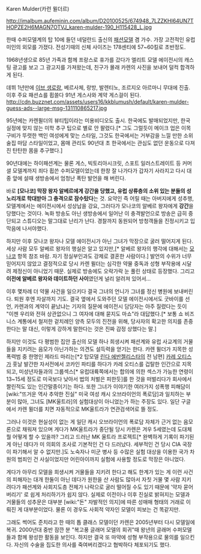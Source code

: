 Karen Mulder(카런 뮐더르)

http://imalbum.aufeminin.com/album/D20100525/674948_7LZZKHI64UN7THOPZE2H6MAGN7OTVJ_karen-mulder-190_H115428_L.jpg

한때 수퍼모델계의 탑 10에 들던 네덜란드 출신의 [[패션모델]] 겸 가수.
가장 고전적인 유럽 미인의 외모를 가졌다. 전성기때의 신체 사이즈는 178센티에 57~60킬로 초반정도.

1968년생으로 85년 가족과 함께 프랑스로 휴가를 갔다가 엘리트 모델 에이전시의 캐스팅 광고를 보고 그 광고지를 가져왔는데, 친구가 몰래 카렌의 사진을 보내어 덜컥 합격하게 된다.

데뷔 1년만에 [[이브 생로랑]], 베르사체, 랑방, 발렌티노, 조르지오 아르마니 무대에 진출. 이후 주요 패션쇼를 휩쓸다 91년 게스사와 계약 게스걸이 된다.
http://cdn.buzznet.com/assets/users16/kkblumush/default/karen-mulder-guess-ads--large-msg-131110865217.jpg

95년에는 카렌뮐더의 뷰티팁이라는 미용비디오도 출시. 한국에도 발매되었지만, 한국 실정에 맞지 않는 미학 추구 팁으로 별로 안 팔렸다.[* 그도 그럴듯이 메이크 업은 이목구비가 뚜렷한 백인 여성에게 맞는 스타일, 그것도 한국에서는 거부감을 느낄 만한 소위 술집 마담 스타일이었고, 몸매 관리도 90년대 초 한국에서는 관심도 없던 운동으로 다져진 탄탄한 몸을 추구했다.]

90년대에는 하이패션계는 물론 게스, 빅토리아시크릿, 스포트 일러스트레이트 등 커머셜 모델계까지 죄다 휩쓴 수퍼모델이었는데 한창 잘 나가다가 갑자기 사라지고 다시 대중 앞에 설때 생방송에서 엄청난 폭탄 발언을 해 버린다.

바로 '''[모나코] 막장 왕자 알베르에게 강간을 당했고, 유럽 상류층의 소위 있는 분들의 성노리개로 학대받아 그 충격으로 잠수탔다'''는 것. 요약인 즉 어릴 때는 아버지에게 성추행, 모델계에서는 에이전시에서 성상납을 강요, 그러다가 모나코의 알베르 왕자에게 '''강간'''을 당했다는 것이다. 녹화 방송도 아닌 생방송에서 일어난 이 충격발언으로 방송은 급히 중단되고 스튜디오는 말그대로 난리가 난다. 경찰까지 동원되어 방청객들을 진정시키고 입막음에 나서야했다.

하지만 이후 모나코 왕자나 모델 에이전시가 아닌 그녀가 막장으로 굴러 떨어지게 된다. 세상 사람 모두 알베르 왕자의 행실은 알고 있지만,[* 알베르 왕자의 행각에 대해서는 [[모나코]] 항목 참조 바람. 자기 정실부인과도 강제로 결혼한 사람이다.] 발언의 수위가 너무 믿어지지 않았고 결정적으로 당시 카렌 뮐더는 심각한 약물 중독과 성형 부작용에 시달려 제정신이 아니었기 때문. 실제로 방송에도 오락가락 눈 풀린 상태로 등장했다. 그리고 '''이전에 알베르 왕자와 데이트하던 사이'''였던게 널리 알려져 있어서...

이후 몇차례 더 약물 사건을 일으키다 결국 그녀의 언니가 그녀를 정신 병원에 보내버린다. 퇴원 후엔 자살까지 기도. 결국 옆에서 도와주던 모델 에이전시에서도 굿바이를 선언, 카렌과의 계약이 끝났냐는 기자의 질문에 에이전시 담당자는 아주 질렸다는 듯이 "이젠 우리와 전혀 상관없으니 그 여자에 대해 묻지도 마쇼"라 대답했다.[* 보통 쇼 비즈니스 계통에서 철저한 겉치례인 양측 모두의 진전을 위해, 당사자의 확고한 의지를 존중한다는 말 대신, 이렇게 강하게 말한다는 것은 진짜 감정 상했다는 말.]

하지만 이것도 다 평범한 집안 출신의 모델 하나 희생시켜 패션계와 유럽 사교계의 거물들을 지키려는 음모가 아닌가하는 의견도 설득력을 얻기는 한다. 카렌 뮐더가 지목한 성폭력범 중 한명인 제라드 마리는[*2 탑모델 [[린다 에반젤리스타]]의 전 남편] [[카레 오티스]]가 훗날 발간한 자서전에서 코카인 파티를 하다가 카레 오티스를 겁탈한 인간으로 지목되고, 미성년자들과의 그룹섹스[* 유럽대륙쪽에서는 합의에 의한 섹스가 가능한 연령이 13~15세 정도로 미국보다 낮아서 법의 처벌은 피한듯]를 한 것을 떠벌리다가 회사에서 짤린적도 있는 인간말종이기는 하다. 또한 그녀가 이야기한 여러가지 성폭행 피해담이 [wiki:"뜨거운 역사 추악한 진실" 미국 여성 캐시 오브라이언의 폭로담]과 일치하는 부분이 많아, 그녀도 [MK울트라]의 실험대상이 아니었는가 하는 주장도 있다. 일단 구글에서 카렌 뮐더를 치면 자동적으로 MK울트라가 연관검색어로 뜰 정도.

그러나 이것은 현실성이 없는 게 일단 캐시 오브라이언의 폭로담 자체가 근거 없는 음모론으로 채워져 있으며 게다가 MK울트라가 중단될 당시 카렌은 겨우 5세였는데 도대체 뭘 어떻게 할 수 있을까? 그리고 드러난 MK 울트라 프로젝트[* 완벽하게 기록이 파기된 게 아닌 데다가 미 의회의 조사로 기본적인 건 다 드러났다. 세부적인 건 당시 CIA 국장이 파기해서 알 수 없지만.]도 노숙자나 미군 병사 등 수많은 실험 대상을 이용한 국가 차원의 범죄인 건 사실이었지만 어린아이까지 실험에 사용할 정도로 막장은 아니었다. 

게다가 아무리 모델을 희생시켜 거물들을 지키려 한다고 해도 한계가 있는 게 이런 사건의 피해자는 대개 한둘이 아닌 데다가 원한을 산 사람도 많아서 자칫 거물 몇 사람 지키려다가 패션계와 사회지도층 전체가 나락으로 굴러 떨어질 수도 있기 때문에 '약자 묻어 버리기' 로 쉽게 처리하기가 쉽지 않다. 실제로 이전이나 이후 진실로 밝혀지는 모델과 거물들의 성추문은 대부분 [wiki:"돈" 자발적인 의지]에 따른 성매매 형태의 거래로 이뤄진 게 대부분이었다. 물론 이 경우도 사회적 약자인 모델이 피보는 건 똑같지만.

그래도 썩어도 준치라고 한 때의 톱 클래스 모델이던 카렌은 2005년부터 다시 모델일에 복귀. 2000년대 중반 잠깐 분 "복고풍 글래머 모델의 회귀"때 왕년의 글래머 수퍼모델들과 함께 왕성한 활동을 보인다. 하지만 결국 또 마약에 성형 부작용으로 물의를 일으킨다. 자신의 수술을 집도한 의사를 죽여버리겠다고 협박하다 체포되기도 했다.
